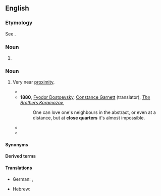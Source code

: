 {{also|close-quarters}}
==English==

===Etymology===
See {{m|en|close quarter}}.

===Noun===
{{head|en|noun form}}

# {{plural of|en|close quarter}}

===Noun===
{{en-plural noun}}

# Very near [[proximity]].
#: {{ux|en|They were fighting at '''close quarters'''.}}
#: {{ux|en|Four-to-a-room is living in '''close quarters'''.}}
#* {{quote-text|en|year=1857|author={{w|Robert Michael Ballantyne}}|title=[[s:The Coral Island/Chapter 9|The Coral Island]]|passage=I was also advised to put on a belt and carry a short cudgel or bludgeon in it, for, as Jack truly remarked, the sling would be of little use if we should chance to come to '''close quarters''' with any wild animal.}}
#* '''1880''', [[w:Fyodor Dostoevsky|Fyodor Dostoevsky]], [[w:Constance Garnett|Constance Garnett]] (translator), ''[[s:The Brothers Karamazov/Book V/Chapter 4|The Brothers Karamazov]]'',
#*: One can love one's neighbours in the abstract, or even at a distance, but at '''close quarters''' it's almost impossible.
#* {{quote-text|en|year=1913|author={{w|Edgar Rice Burroughs}}|title=[[s:The Cave Girl/Chapter VI|The Cave Girl]]|passage=With a sword and shield he could have let his enemies come to very '''close quarters''' with perfect impunity to himself and then have run them through with infinite ease.}}
#* {{quote-journal|en|work=BBC Sport|author=Phil McNulty|url=https://www.bbc.com/sport/football/53955829|date=5 September 2020|title=Iceland 0-1 England|passage=He was able to watch some of the younger players he introduced into the squad at '''close quarters''' and may be able to see them in England action once more against the Danes.}}

====Synonyms====
{{col3|en|
|CQ
|close-quarters
}}

====Derived terms====
{{der3|en|
|[[close-quarters battle weapon]] ([[CQBW]])
|[[close-quarters battle]] ([[CQB]])
|[[close-quarters combat]] ([[CQC]])
}}

====Translations====
{{trans-top|very near proximity}}
* German: {{t|de|engster Raum|m}}, {{t|de|sehr enge Verhältnisse|n-p}}
{{trans-mid}}
* Hebrew: {{t+|he|פָּנִים אֶל פָּנִים|m-p|tr=panim el panim}}
{{trans-bottom}}